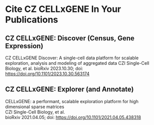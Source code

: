 # Cite CZ CELLxGENE In Your Publications

## CZ CELLxGENE: Discover (Census, Gene Expression)
CZ CELLxGENE Discover: A single-cell data platform for scalable exploration, analysis and modeling of aggregated data
CZI Single-Cell Biology, et al.
bioRxiv 2023.10.30; doi: https://doi.org/10.1101/2023.10.30.563174

## CZ CELLxGENE: Explorer (and Annotate)
CELLxGENE: a performant, scalable exploration platform for high dimensional sparse matrices  
CZI Single-Cell Biology, et al.  
bioRxiv 2021.04.05; doi: https://doi.org/10.1101/2021.04.05.438318
